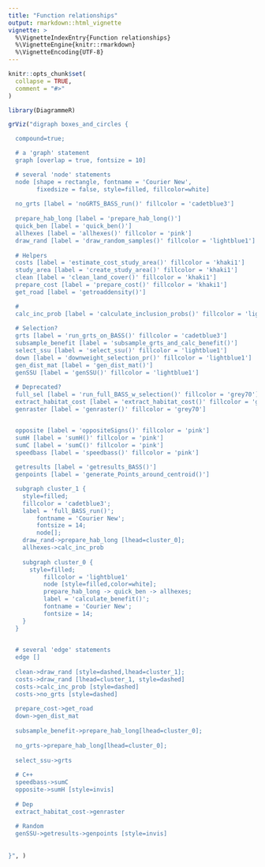 ```yaml
---
title: "Function relationships"
output: rmarkdown::html_vignette
vignette: >
  %\VignetteIndexEntry{Function relationships}
  %\VignetteEngine{knitr::rmarkdown}
  %\VignetteEncoding{UTF-8}
---
```


```r
knitr::opts_chunk$set(
  collapse = TRUE,
  comment = "#>"
)
```

```r
library(DiagrammeR)
```

```r
grViz("digraph boxes_and_circles {

  compound=true;

  # a 'graph' statement
  graph [overlap = true, fontsize = 10]

  # several 'node' statements
  node [shape = rectangle, fontname = 'Courier New', 
        fixedsize = false, style=filled, fillcolor=white]
        
  no_grts [label = 'noGRTS_BASS_run()' fillcolor = 'cadetblue3']
  
  prepare_hab_long [label = 'prepare_hab_long()']
  quick_ben [label = 'quick_ben()']
  allhexes [label = 'allhexes()' fillcolor = 'pink']
  draw_rand [label = 'draw_random_samples()' fillcolor = 'lightblue1']
  
  # Helpers
  costs [label = 'estimate_cost_study_area()' fillcolor = 'khaki1']
  study_area [label = 'create_study_area()' fillcolor = 'khaki1']
  clean [label = 'clean_land_cover()' fillcolor = 'khaki1']
  prepare_cost [label = 'prepare_cost()' fillcolor = 'khaki1']
  get_road [label = 'getroaddensity()']

  #  
  calc_inc_prob [label = 'calculate_inclusion_probs()' fillcolor = 'lightblue1']
  
  # Selection?
  grts [label = 'run_grts_on_BASS()' fillcolor = 'cadetblue3']
  subsample_benefit [label = 'subsample_grts_and_calc_benefit()']
  select_ssu [label = 'select_ssu()' fillcolor = 'lightblue1']
  down [label = 'downweight_selection_pr()' fillcolor = 'lightblue1']
  gen_dist_mat [label = 'gen_dist_mat()']
  genSSU [label = 'genSSU()' fillcolor = 'lightblue1']
  
  # Deprecated?
  full_sel [label = 'run_full_BASS_w_selection()' fillcolor = 'grey70']
  extract_habitat_cost [label = 'extract_habitat_cost()' fillcolor = 'grey70']
  genraster [label = 'genraster()' fillcolor = 'grey70']


  opposite [label = 'oppositeSigns()' fillcolor = 'pink']
  sumH [label = 'sumH()' fillcolor = 'pink']
  sumC [label = 'sumC()' fillcolor = 'pink']
  speedbass [label = 'speedbass()' fillcolor = 'pink']
  
  getresults [label = 'getresults_BASS()']
  genpoints [label = 'generate_Points_around_centroid()']

  subgraph cluster_1 {
    style=filled;
    fillcolor = 'cadetblue3';
    label = 'full_BASS_run()';
		fontname = 'Courier New';
		fontsize = 14;
		node[];
    draw_rand->prepare_hab_long [lhead=cluster_0];
    allhexes->calc_inc_prob
    
    subgraph cluster_0 {
      style=filled;
		  fillcolor = 'lightblue1'
		  node [style=filled,color=white];
		  prepare_hab_long -> quick_ben -> allhexes;
		  label = 'calculate_benefit()';
		  fontname = 'Courier New';
		  fontsize = 14;
    }
  }
	  

  # several 'edge' statements
  edge []
  
  clean->draw_rand [style=dashed,lhead=cluster_1];
  costs->draw_rand [lhead=cluster_1, style=dashed]
  costs->calc_inc_prob [style=dashed]
  costs->no_grts [style=dashed]
  
  prepare_cost->get_road
  down->gen_dist_mat
  
  subsample_benefit->prepare_hab_long[lhead=cluster_0];
  
  no_grts->prepare_hab_long[lhead=cluster_0];
  
  select_ssu->grts
  
  # C++
  speedbass->sumC
  opposite->sumH [style=invis]
  
  # Dep
  extract_habitat_cost->genraster
  
  # Random
  genSSU->getresults->genpoints [style=invis]
  
  
}", )
```
